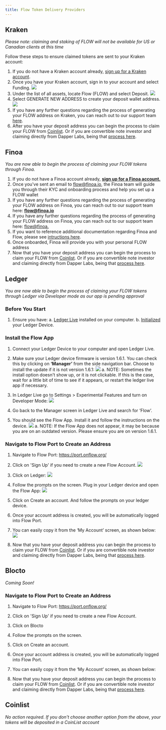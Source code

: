 ```yaml
---
title: Flow Token Delivery Providers
---
```


## Kraken
*Please note: claiming and staking of FLOW will not be available for US or Canadian clients at this  time*

Follow these steps to ensure claimed tokens are sent to your Kraken account:
 1. If you do not have a Kraken account already, [sign up for a Kraken account](https://www.kraken.com/sign-up).
 2. Once you have your Kraken account, sign in to your account and select Funding.
![](https://storage.googleapis.com/flow-resources/documentation-assets/token%20delivery%20assets/kraken_1.png)
 3. Under the list of all assets, locate Flow (FLOW) and select Deposit.
![](https://storage.googleapis.com/flow-resources/documentation-assets/token%20delivery%20assets/Kraken2.png)
 4. Select GENERATE NEW ADDRESS to create your deposit wallet address.
![](https://storage.googleapis.com/flow-resources/documentation-assets/token%20delivery%20assets/Kraken3.png)
 5. If you have any further questions regarding the process of generating your FLOW address on Kraken, you can reach out to our support team [here](https://support.kraken.com/hc/en-us/requests/new).
 6. After you have your deposit address you can begin the process to claim your FLOW from [Coinlist](https://forms.gle/SPbio2oBeu6LYPnc6). Or if you are convertible note investor and claiming directly from Dapper Labs, being that [process here](https://forms.gle/5ZF2Zb8DM3uc7qRL7).

## Finoa
*You are now able to begin the process of claiming your FLOW tokens through Finoa.*

 1. If you do not have a Finoa account already, [**sign up for a Finoa account.**](https://www.finoa.io/)
 2. Once you've sent an email to [flow@finoa.io](mailto:flow@finoa.io), the Finoa team will guide you through their KYC and onboarding process and help you set up a FLOW wallet
 3. If you have any further questions regarding the process of generating your FLOW address on Finoa, you can reach out to our support team here: [**flow@finoa.io**](mailto:flow@finoa.io)
 4. If you have any further questions regarding the process of generating your FLOW address on Finoa, you can reach out to our support team here: [flow@finoa.](mailto:flow@finoa.io)
 5. If you want to reference additional documentation regarding Finoa and Flow, please see [intructions here](https://finoa.io/flow).
 6. Once onboarded, Finoa will provide you with your personal FLOW address
 7. Now that you have your deposit address you can begin the process to claim your FLOW from [Coinlist](https://forms.gle/SPbio2oBeu6LYPnc6). Or if you are convertible note investor and claiming directly from Dapper Labs, being that [process here](https://forms.gle/5ZF2Zb8DM3uc7qRL7).

## Ledger
*You are now able to begin the process of claiming your FLOW tokens through Ledger via Developer mode as our app is pending approval*

### Before You Start

 1. Ensure you have:
   a. [Ledger Live](https://support.ledger.com/hc/en-us/articles/360006395553) installed on your computer.
   b. [Initialized](https://support.ledger.com/hc/en-us/articles/360000613793) your Ledger Device.

### Install the Flow App

 1. Connect your Ledger Device to your computer and open Ledger Live.

 2. Make sure your Ledger device firmware is version 1.6.1. You can check this by clicking on **‘Manager’** from the side navigation bar.
 Choose to install the update if it is not version 1.6.1:
 ![](https://storage.googleapis.com/flow-resources/documentation-assets/token%20delivery%20assets/Ledger1.png)
   a. NOTE: Sometimes the install option doesn't show up, or it is not clickable. If this is the case, wait for a little bit of time to see if it appears, or restart the ledger live app if necessary.

 3. In Ledger Live go to Settings > Experimental Features and turn on Developer Mode:
  ![](https://storage.googleapis.com/flow-resources/documentation-assets/token%20delivery%20assets/Ledger2.jpg)
 4. Go back to the Manager screen in Ledger Live and search for ‘Flow’.

 5. You should see the Flow App. Install it and follow the instructions on the device.
 ![](https://storage.googleapis.com/flow-resources/documentation-assets/token%20delivery%20assets/LedgerLive%20Flow%20App.png)
   a. NOTE: If the Flow App does not appear, it may be because you are on an outdated version. Please ensure you are on version 1.6.1.

### Navigate to Flow Port to Create an Address

 1. Navigate to Flow Port: https://port.onflow.org/

 2. Click on 'Sign Up' if you need to create a new Flow Account.
  ![](https://storage.googleapis.com/flow-resources/documentation-assets/token%20delivery%20assets/FlowPort%20Login.png)
 3. Click on Ledger:
 ![](https://storage.googleapis.com/flow-resources/documentation-assets/token%20delivery%20assets/FlowPort%20Wallet.png)
 4. Follow the prompts on the screen. Plug in your Ledger device and open the Flow App:
 ![](https://storage.googleapis.com/flow-resources/documentation-assets/token%20delivery%20assets/FlowPort%20Ledger%20connect%20screen.png)
 5. Click on Create an account. And follow the prompts on your ledger device.

 6. Once your account address is created, you will be automatically logged into Flow Port.

 7. You can easily copy it from the ‘My Account’ screen, as shown below:
 ![](https://storage.googleapis.com/flow-resources/documentation-assets/token%20delivery%20assets/FlowPort%20My%20Account.png)
 8. Now that you have your deposit address you can begin the process to claim your FLOW from [Coinlist](https://forms.gle/SPbio2oBeu6LYPnc6). Or if you are convertible note investor and claiming directly from Dapper Labs, being that [process here](https://forms.gle/5ZF2Zb8DM3uc7qRL7).


## Blocto
*Coming Soon!*

### Navigate to Flow Port to Create an Address

 1. Navigate to Flow Port: https://port.onflow.org/

 2. Click on 'Sign Up' if you need to create a new Flow Account.

 3. Click on Blocto

 4. Follow the prompts on the screen.

 5. Click on Create an account.

 6. Once your account address is created, you will be automatically logged into Flow Port.

 7. You can easily copy it from the ‘My Account’ screen, as shown below:

 8. Now that you have your deposit address you can begin the process to claim your FLOW from [Coinlist](https://forms.gle/SPbio2oBeu6LYPnc6). Or if you are convertible note investor and claiming directly from Dapper Labs, being that [process here](https://forms.gle/5ZF2Zb8DM3uc7qRL7).

## Coinlist

*No action required. If you don't choose another option from the above, your tokens will be deposited in a CoinList account*
